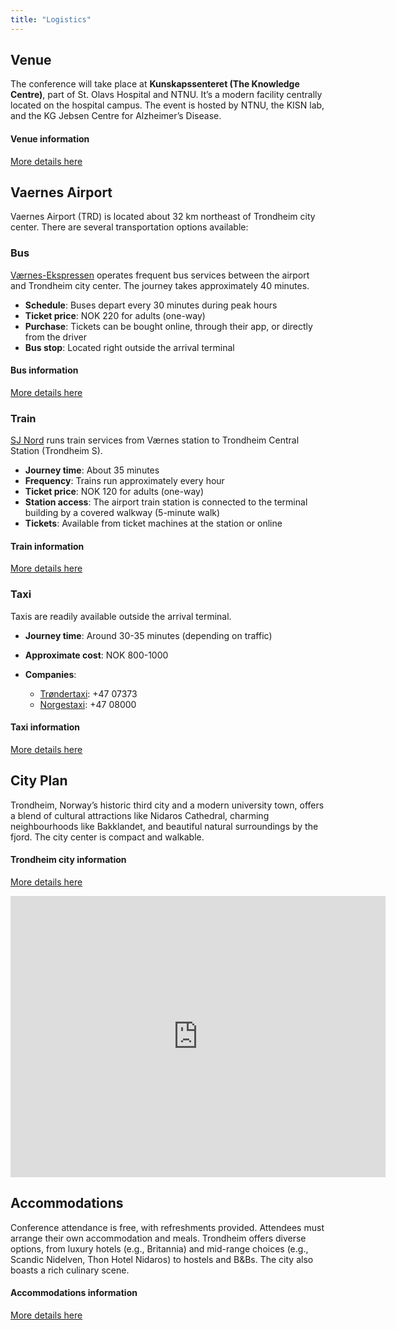 ```yaml
---
title: "Logistics"
---
```


## Venue

The conference will take place at **Kunskapssenteret (The Knowledge Centre)**, part of St. Olavs Hospital and NTNU. It's a modern facility centrally located on the hospital campus. The event is hosted by NTNU, the KISN lab, and the KG Jebsen Centre for Alzheimer's Disease.

:::{.column-margin}
::::{.callout-note appearance="simple"}
#### Venue information
[More details here](/content/logistics/venue.qmd)
::::
:::

## Vaernes Airport

Vaernes Airport (TRD) is located about 32 km northeast of Trondheim city center. There are several transportation options available:

### Bus

[Værnes-Ekspressen](https://en.vaernesekspressen.no/) operates frequent bus services between the airport and Trondheim city center. The journey takes approximately 40 minutes.

- **Schedule**: Buses depart every 30 minutes during peak hours
- **Ticket price**: NOK 220 for adults (one-way)
- **Purchase**: Tickets can be bought online, through their app, or directly from the driver
- **Bus stop**: Located right outside the arrival terminal

:::{.column-margin}
::::{.callout-note appearance="simple"}
#### Bus information
[More details here](/content/logistics/travel/bus.qmd)
::::
:::

### Train

[SJ Nord](https://www.sj.no/en/frontpage) runs train services from Værnes station to Trondheim Central Station (Trondheim S).

- **Journey time**: About 35 minutes
- **Frequency**: Trains run approximately every hour
- **Ticket price**: NOK 120 for adults (one-way)
- **Station access**: The airport train station is connected to the terminal building by a covered walkway (5-minute walk)
- **Tickets**: Available from ticket machines at the station or online

:::{.column-margin}
::::{.callout-note appearance="simple"}
#### Train information
[More details here](/content/logistics/travel/train.qmd)
::::
:::

### Taxi

Taxis are readily available outside the arrival terminal.

- **Journey time**: Around 30-35 minutes (depending on traffic)

- **Approximate cost**: NOK 800-1000
- **Companies**:
    - [Trøndertaxi](https://trondertaxi.no/): +47 07373
    - [Norgestaxi](https://norgestaxi.no/): +47 08000

:::{.column-margin}
::::{.callout-note appearance="simple"}
#### Taxi information
[More details here](/content/logistics/travel/taxi.qmd)
::::
:::

## City Plan

Trondheim, Norway's historic third city and a modern university town, offers a blend of cultural attractions like Nidaros Cathedral, charming neighbourhoods like Bakklandet, and beautiful natural surroundings by the fjord. The city center is compact and walkable.

:::{.column-margin}
::::{.callout-note appearance="simple"}
#### Trondheim city information
[More details here](/content/logistics/trondheim.qmd)
::::
:::

<iframe src="https://www.google.com/maps/embed?pb=!1m10!1m8!1m3!1d7139.030494232128!2d10.3860781!3d63.4276172!3m2!1i1024!2i768!4f13.1!5e0!3m2!1sen!2sno!4v1738433670044!5m2!1sen!2sno" width="600" height="450" style="border:0;" allowfullscreen="" loading="lazy" referrerpolicy="no-referrer-when-downgrade"></iframe>

## Accommodations

Conference attendance is free, with refreshments provided. Attendees must arrange their own accommodation and meals. Trondheim offers diverse options, from luxury hotels (e.g., Britannia) and mid-range choices (e.g., Scandic Nidelven, Thon Hotel Nidaros) to hostels and B&Bs. The city also boasts a rich culinary scene.

:::{.column-margin}
::::{.callout-note appearance="simple"}
#### Accommodations information
[More details here](/content/logistics/accomodations.qmd)
::::
:::